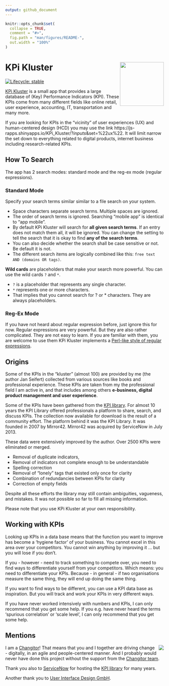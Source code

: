 ```yaml
---
output: github_document
---
```


<!-- README.md is generated from README.Rmd. Please edit that file -->

```r
knitr::opts_chunk$set(
  collapse = TRUE,
  comment = "#>",
  fig.path = "man/figures/README-",
  out.width = "100%"
)
```

# KPi Kluster <img src="man/figures/logo_kpi.svg" align="right" height="139" />

<!-- badges: start -->
  [![Lifecycle: stable](https://img.shields.io/badge/lifecycle-stable-brightgreen.svg)](https://lifecycle.r-lib.org/articles/stages.html#stable)
<!-- badges: end -->


[KPi Kluster](https://js-rapps.shinyapps.io/KPi_Kluster/) is a small app that provides a large database of (Key) Performance Indicators (KPI). These KPIs come from many different fields like online retail, user experience, accounting, IT, transportation and many more.

If you are looking for KPIs in the "vicinity" of user experiences (UX) and human-centered design (HCD) you may use the link https://js-rapps.shinyapps.io/KPi_Kluster/?_inputs_&set=%22ux%22. It will limit narrow the set down to everything related to digital products, internet business including research-related KPIs.




## How To Search

The app has 2 search modes: standard mode and the reg-ex mode (regular expressions). 

### Standard Mode

Specify your search terms similar similar to a file search on your system.

* Space characters separate search terms. Multiple spaces are ignored.
* The order of search terms is ignored. Searching "mobile app" is identical to "app mobile".
* By default KPi Kluster will search for **all given search terms**. If an entry does not match them all, it will be ignored. You can change the setting to tell the search that it is okay to find **any of the search terms**.
* You can also decide whether the search shall be case sensitive or not. Be default it is not.
* The different search items are logically combined like this: `free text AND (domains OR tags)`.


**Wild cards** are placeholders that make your search more powerful. You can use the wild cards `?` and `*`.

* `?` is a placeholder that represents any single character. 
* `*` represents one or more characters.
* That implies that you cannot search for ? or * characters. They are always placeholders.


### Reg-Ex Mode

If you have not heard about regular expression before,  just ignore this for now. Regular expressions are very powerful. But they are also rather complicated. They are not easy to learn. If you are familiar with them, you are welcome to use them KPi Kluster implements a [Perl-like style of regular expressions](https://search.r-project.org/R/refmans/base/html/regex.html).



## Origins

Some of the KPIs in the "kluster" (almost 100) are provided by me (the author Jan Seifert) collected from various sources like books and professional experience. These KPIs are taken from my the professional field I am active in, and that includes among others **e-business, digital product management and user experience**.

Some of the KPIs have been gathered from the [KPI library](http://www.kpilibrary.com/). For almost 10 years the KPI Library offered professionals a platform to share, search, and discuss KPIs. The collection now available for download is the result of a community effort. The platform behind it was the KPI Library. It was founded in 2007 by Mirror42. Mirror42 was acquired by ServiceNow in July 2013.

These data were extensively improved by the author. Over 2500 KPIs were eliminated or merged.

* Removal of duplicate indicators,
* Removal of indicators not complete enough to be understandable
* Spelling correction
* Removal of "lonely" tags that existed only once for clarity
* Combination of redundancies between KPIs for clarity
* Correction of empty fields

Despite all these efforts the library may still contain ambiguities, vagueness, and mistakes. It was not possible so far to fill all missing information.

Please note that you use KPi Kluster at your own responsibility.


## Working with KPIs

Looking up KPIs in a data base means that the function you want to improve has become a 'hygiene factor' of your business. You cannot excel in this area over your competitors. You cannot win anything by improving it ... but you will lose if you don't.

If you - however - need to track something to compete over, you need to find ways to differentiate yourself from your competitors. Which means: you need to differentiate your KPIs. Because - in general - if two organisations measure the same thing, they will end up doing the same thing.

If you want to find ways to be different, you can use a KPI data base as inspiration. But you will track and work your KPIs in very different ways.

If you have never worked intensively with numbers and KPIs, I can only recommend that you get some help. If you e.g. have never heard the terms 'spurious correlation' or 'scale level', I can only recommend that you get some help.


## Mentions

<img src="www/changitors.webp" align="right" />

I am a [Changitor](https://www.changitors.com/en)! That means that you and I together are driving change - digitally, in an agile and people-centered manner. And I probably would never have done this project without the support from the [Changitor team](https://www.changitors.com/en). 

Thank you also to [ServiceNow](https://www.servicenow.com) for hosting the [KPI library](http://www.kpilibrary.com/) for many years.

Another thank you to [User Interface Design GmbH](https://www.uid.com).




